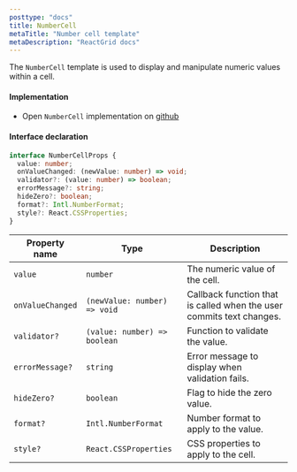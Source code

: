 ```yaml
---
posttype: "docs"
title: NumberCell
metaTitle: "Number cell template"
metaDescription: "ReactGrid docs"
---
```


The `NumberCell` template is used to display and manipulate numeric values within a cell.

#### Implementation

 - Open `NumberCell` implementation on <a href="https://github.com/silevis/reactgrid/blob/v5-dev/reactgrid/lib/cellTemplates/NumberCell.tsx" target="_blank"> github <i className="fas fa-external-link-alt fa-xs pl-1"></i></a>

#### Interface declaration 

```ts
interface NumberCellProps {
  value: number;
  onValueChanged: (newValue: number) => void;
  validator?: (value: number) => boolean;
  errorMessage?: string;
  hideZero?: boolean;
  format?: Intl.NumberFormat;
  style?: React.CSSProperties;
}
```

| **Property name** | **Type**                          | **Description**                                                            |
|-------------------|-----------------------------------|----------------------------------------------------------------------------|
| `value`           | `number`                          | The numeric value of the cell.                                              |
| `onValueChanged`  | `(newValue: number) => void`      | Callback function that is called when the user commits text changes.                    |
| `validator?`      | `(value: number) => boolean`      | Function to validate the value.                                    |
| `errorMessage?`   | `string`                          | Error message to display when validation fails.                    |
| `hideZero?`       | `boolean`                         | Flag to hide the zero value.                                       |
| `format?`         | `Intl.NumberFormat`               | Number format to apply to the value.                               |
| `style?`          | `React.CSSProperties`             | CSS properties to apply to the cell.                               |
